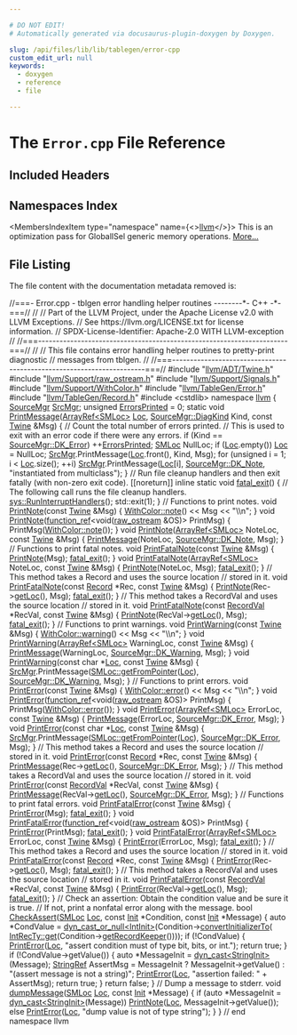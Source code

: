 ```yaml
---

# DO NOT EDIT!
# Automatically generated via docusaurus-plugin-doxygen by Doxygen.

slug: /api/files/lib/lib/tablegen/error-cpp
custom_edit_url: null
keywords:
  - doxygen
  - reference
  - file

---
```





# The `Error.cpp` File Reference

<DoxygenPage pluginConfig={pluginConfig}>



## Included Headers

<IncludesList>
<IncludesListItem
  filePath="llvm/ADT/Twine.h"
  permalink="/docs/api/files/include/include/llvm/include/llvm/adt/twine-h"
  isLocal="true" />
<IncludesListItem
  filePath="llvm/Support/raw_ostream.h"
  permalink="/docs/api/files/include/include/llvm/include/llvm/support/raw-ostream-h"
  isLocal="true" />
<IncludesListItem
  filePath="llvm/Support/Signals.h"
  permalink="/docs/api/files/include/include/llvm/include/llvm/support/signals-h"
  isLocal="true" />
<IncludesListItem
  filePath="llvm/Support/WithColor.h"
  permalink="/docs/api/files/include/include/llvm/include/llvm/support/withcolor-h"
  isLocal="true" />
<IncludesListItem
  filePath="llvm/TableGen/Error.h"
  permalink="/docs/api/files/include/include/llvm/include/llvm/tablegen/error-h"
  isLocal="true" />
<IncludesListItem
  filePath="llvm/TableGen/Record.h"
  permalink="/docs/api/files/include/include/llvm/include/llvm/tablegen/record-h"
  isLocal="true" />
<IncludesListItem
  filePath="cstdlib"
  permalink=""
  isLocal="false" />
</IncludesList>

## Namespaces Index

<MembersIndex>

<MembersIndexItem
  type="namespace"
  name={<><a href="/docs/api/namespaces/llvm">llvm</a></>}>
This is an optimization pass for GlobalISel generic memory operations. <a href="/docs/api/namespaces/llvm/#details">More...</a>
</MembersIndexItem>

</MembersIndex>


## File Listing

The file content with the documentation metadata removed is:

<ProgramListing>

<Link id="l00001" /><CodeLine lineNumber="1"><span class="doxyHighlightComment">//===- Error.cpp - tblgen error handling helper routines --------&#42;- C++ -&#42;-===//</span></CodeLine>
<Link id="l00002" /><CodeLine lineNumber="2"><span class="doxyHighlightComment">//</span></CodeLine>
<Link id="l00003" /><CodeLine lineNumber="3"><span class="doxyHighlightComment">// Part of the LLVM Project, under the Apache License v2.0 with LLVM Exceptions.</span></CodeLine>
<Link id="l00004" /><CodeLine lineNumber="4"><span class="doxyHighlightComment">// See https://llvm.org/LICENSE.txt for license information.</span></CodeLine>
<Link id="l00005" /><CodeLine lineNumber="5"><span class="doxyHighlightComment">// SPDX-License-Identifier: Apache-2.0 WITH LLVM-exception</span></CodeLine>
<Link id="l00006" /><CodeLine lineNumber="6"><span class="doxyHighlightComment">//</span></CodeLine>
<Link id="l00007" /><CodeLine lineNumber="7"><span class="doxyHighlightComment">//===----------------------------------------------------------------------===//</span></CodeLine>
<Link id="l00008" /><CodeLine lineNumber="8"><span class="doxyHighlightComment">//</span></CodeLine>
<Link id="l00009" /><CodeLine lineNumber="9"><span class="doxyHighlightComment">// This file contains error handling helper routines to pretty-print diagnostic</span></CodeLine>
<Link id="l00010" /><CodeLine lineNumber="10"><span class="doxyHighlightComment">// messages from tblgen.</span></CodeLine>
<Link id="l00011" /><CodeLine lineNumber="11"><span class="doxyHighlightComment">//</span></CodeLine>
<Link id="l00012" /><CodeLine lineNumber="12"><span class="doxyHighlightComment">//===----------------------------------------------------------------------===//</span></CodeLine>
<Link id="l00013" /><CodeLine lineNumber="13"></CodeLine>
<Link id="l00014" /><CodeLine lineNumber="14"><span class="doxyHighlightPreprocessor">#include &quot;<a href="/docs/api/files/include/include/llvm/include/llvm/adt/twine-h">llvm/ADT/Twine.h</a>&quot;</span></CodeLine>
<Link id="l00015" /><CodeLine lineNumber="15"><span class="doxyHighlightPreprocessor">#include &quot;<a href="/docs/api/files/include/include/llvm/include/llvm/support/raw-ostream-h">llvm/Support/raw&#95;ostream.h</a>&quot;</span></CodeLine>
<Link id="l00016" /><CodeLine lineNumber="16"><span class="doxyHighlightPreprocessor">#include &quot;<a href="/docs/api/files/include/include/llvm/include/llvm/support/signals-h">llvm/Support/Signals.h</a>&quot;</span></CodeLine>
<Link id="l00017" /><CodeLine lineNumber="17"><span class="doxyHighlightPreprocessor">#include &quot;<a href="/docs/api/files/include/include/llvm/include/llvm/support/withcolor-h">llvm/Support/WithColor.h</a>&quot;</span></CodeLine>
<Link id="l00018" /><CodeLine lineNumber="18"><span class="doxyHighlightPreprocessor">#include &quot;<a href="/docs/api/files/include/include/llvm/include/llvm/tablegen/error-h">llvm/TableGen/Error.h</a>&quot;</span></CodeLine>
<Link id="l00019" /><CodeLine lineNumber="19"><span class="doxyHighlightPreprocessor">#include &quot;<a href="/docs/api/files/include/include/llvm/include/llvm/tablegen/record-h">llvm/TableGen/Record.h</a>&quot;</span></CodeLine>
<Link id="l00020" /><CodeLine lineNumber="20"><span class="doxyHighlightPreprocessor">#include &lt;cstdlib&gt;</span></CodeLine>
<Link id="l00021" /><CodeLine lineNumber="21"></CodeLine>
<Link id="l00022" /><CodeLine lineNumber="22"><span class="doxyHighlightKeyword">namespace </span><span class="doxyHighlight"><a href="/docs/api/namespaces/llvm">llvm</a> &#123;</span></CodeLine>
<Link id="l00023" /><CodeLine lineNumber="23"></CodeLine>
<Link id="l00024" /><CodeLine lineNumber="24" lineLink="/docs/api/namespaces/llvm/#a5f3f23062c5d5636bee27c54f4a407f0"><span class="doxyHighlight"><a href="/docs/api/classes/llvm/sourcemgr">SourceMgr</a> <a href="/docs/api/namespaces/llvm/#a5f3f23062c5d5636bee27c54f4a407f0">SrcMgr</a>;</span></CodeLine>
<Link id="l00025" /><CodeLine lineNumber="25" lineLink="/docs/api/namespaces/llvm/#a0e5d0e3dd91cfca21762a24e128f184f"><span class="doxyHighlightKeywordType">unsigned</span><span class="doxyHighlight"> <a href="/docs/api/namespaces/llvm/#a0e5d0e3dd91cfca21762a24e128f184f">ErrorsPrinted</a> = 0;</span></CodeLine>
<Link id="l00026" /><CodeLine lineNumber="26"></CodeLine>
<Link id="l00027" /><CodeLine lineNumber="27" lineLink="/docs/api/namespaces/llvm/#a6fbb0f04208840cc02fdcfec56e338d9"><span class="doxyHighlightKeyword">static</span><span class="doxyHighlight"> </span><span class="doxyHighlightKeywordType">void</span><span class="doxyHighlight"> <a href="/docs/api/namespaces/llvm/#a6fbb0f04208840cc02fdcfec56e338d9">PrintMessage</a>(<a href="/docs/api/classes/llvm/arrayref">ArrayRef&lt;SMLoc&gt;</a> <a href="/docs/api/namespaces/llvm/loc">Loc</a>, <a href="/docs/api/classes/llvm/sourcemgr/#a346262ff27e71aff626fe6548ef8a777">SourceMgr::DiagKind</a> Kind,</span></CodeLine>
<Link id="l00028" /><CodeLine lineNumber="28"><span class="doxyHighlight">                         </span><span class="doxyHighlightKeyword">const</span><span class="doxyHighlight"> <a href="/docs/api/classes/llvm/twine">Twine</a> &amp;Msg) &#123;</span></CodeLine>
<Link id="l00029" /><CodeLine lineNumber="29"><span class="doxyHighlight">  </span><span class="doxyHighlightComment">// Count the total number of errors printed.</span></CodeLine>
<Link id="l00030" /><CodeLine lineNumber="30"><span class="doxyHighlight">  </span><span class="doxyHighlightComment">// This is used to exit with an error code if there were any errors.</span></CodeLine>
<Link id="l00031" /><CodeLine lineNumber="31"><span class="doxyHighlight">  </span><span class="doxyHighlightKeywordFlow">if</span><span class="doxyHighlight"> (Kind == <a href="/docs/api/classes/llvm/sourcemgr/#a346262ff27e71aff626fe6548ef8a777adaf658d40b0b4eb15c0350864c87c2b8">SourceMgr::DK&#95;Error</a>)</span></CodeLine>
<Link id="l00032" /><CodeLine lineNumber="32"><span class="doxyHighlight">    ++<a href="/docs/api/namespaces/llvm/#a0e5d0e3dd91cfca21762a24e128f184f">ErrorsPrinted</a>;</span></CodeLine>
<Link id="l00033" /><CodeLine lineNumber="33"></CodeLine>
<Link id="l00034" /><CodeLine lineNumber="34"><span class="doxyHighlight">  <a href="/docs/api/classes/llvm/smloc">SMLoc</a> NullLoc;</span></CodeLine>
<Link id="l00035" /><CodeLine lineNumber="35"><span class="doxyHighlight">  </span><span class="doxyHighlightKeywordFlow">if</span><span class="doxyHighlight"> (<a href="/docs/api/namespaces/llvm/loc">Loc</a>.empty())</span></CodeLine>
<Link id="l00036" /><CodeLine lineNumber="36"><span class="doxyHighlight">    <a href="/docs/api/namespaces/llvm/loc">Loc</a> = NullLoc;</span></CodeLine>
<Link id="l00037" /><CodeLine lineNumber="37"><span class="doxyHighlight">  <a href="/docs/api/namespaces/llvm/#a5f3f23062c5d5636bee27c54f4a407f0">SrcMgr</a>.PrintMessage(<a href="/docs/api/namespaces/llvm/loc">Loc</a>.front(), Kind, Msg);</span></CodeLine>
<Link id="l00038" /><CodeLine lineNumber="38"><span class="doxyHighlight">  </span><span class="doxyHighlightKeywordFlow">for</span><span class="doxyHighlight"> (</span><span class="doxyHighlightKeywordType">unsigned</span><span class="doxyHighlight"> i = 1; i &lt; <a href="/docs/api/namespaces/llvm/loc">Loc</a>.size(); ++i)</span></CodeLine>
<Link id="l00039" /><CodeLine lineNumber="39"><span class="doxyHighlight">    <a href="/docs/api/namespaces/llvm/#a5f3f23062c5d5636bee27c54f4a407f0">SrcMgr</a>.PrintMessage(<a href="/docs/api/namespaces/llvm/loc">Loc</a>&#91;i&#93;, <a href="/docs/api/classes/llvm/sourcemgr/#a346262ff27e71aff626fe6548ef8a777ad5935d1ea3df60ee7ba90b8e23fa6b42">SourceMgr::DK&#95;Note</a>,</span></CodeLine>
<Link id="l00040" /><CodeLine lineNumber="40"><span class="doxyHighlight">                        </span><span class="doxyHighlightStringLiteral">&quot;instantiated from multiclass&quot;</span><span class="doxyHighlight">);</span></CodeLine>
<Link id="l00041" /><CodeLine lineNumber="41"><span class="doxyHighlight">&#125;</span></CodeLine>
<Link id="l00042" /><CodeLine lineNumber="42"></CodeLine>
<Link id="l00043" /><CodeLine lineNumber="43"><span class="doxyHighlightComment">// Run file cleanup handlers and then exit fatally (with non-zero exit code).</span></CodeLine>
<Link id="l00044" /><CodeLine lineNumber="44" lineLink="/docs/api/namespaces/llvm/#af17ded460e39f2bd20177d57b3b5e87d"><span class="doxyHighlight">&#91;&#91;noreturn&#93;&#93; </span><span class="doxyHighlightKeyword">inline</span><span class="doxyHighlight"> </span><span class="doxyHighlightKeyword">static</span><span class="doxyHighlight"> </span><span class="doxyHighlightKeywordType">void</span><span class="doxyHighlight"> <a href="/docs/api/namespaces/llvm/#af17ded460e39f2bd20177d57b3b5e87d">fatal&#95;exit</a>() &#123;</span></CodeLine>
<Link id="l00045" /><CodeLine lineNumber="45"><span class="doxyHighlight">  </span><span class="doxyHighlightComment">// The following call runs the file cleanup handlers.</span></CodeLine>
<Link id="l00046" /><CodeLine lineNumber="46"><span class="doxyHighlight">  <a href="/docs/api/namespaces/llvm/sys/#ab0938d8ccb6550ddc3865f45b48acb6e">sys::RunInterruptHandlers</a>();</span></CodeLine>
<Link id="l00047" /><CodeLine lineNumber="47"><span class="doxyHighlight">  std::exit(1);</span></CodeLine>
<Link id="l00048" /><CodeLine lineNumber="48"><span class="doxyHighlight">&#125;</span></CodeLine>
<Link id="l00049" /><CodeLine lineNumber="49"></CodeLine>
<Link id="l00050" /><CodeLine lineNumber="50"><span class="doxyHighlightComment">// Functions to print notes.</span></CodeLine>
<Link id="l00051" /><CodeLine lineNumber="51"></CodeLine>
<Link id="l00052" /><CodeLine lineNumber="52" lineLink="/docs/api/namespaces/llvm/#a8a905581e928850b24011d053170d423"><span class="doxyHighlightKeywordType">void</span><span class="doxyHighlight"> <a href="/docs/api/namespaces/llvm/#a8a905581e928850b24011d053170d423">PrintNote</a>(</span><span class="doxyHighlightKeyword">const</span><span class="doxyHighlight"> <a href="/docs/api/classes/llvm/twine">Twine</a> &amp;Msg) &#123;</span></CodeLine>
<Link id="l00053" /><CodeLine lineNumber="53"><span class="doxyHighlight">  <a href="/docs/api/classes/llvm/withcolor/#ab5313a760f20fc53b44cc8dbabfd1ae1">WithColor::note</a>() &lt;&lt; Msg &lt;&lt; </span><span class="doxyHighlightStringLiteral">&quot;\\n&quot;</span><span class="doxyHighlight">;</span></CodeLine>
<Link id="l00054" /><CodeLine lineNumber="54"><span class="doxyHighlight">&#125;</span></CodeLine>
<Link id="l00055" /><CodeLine lineNumber="55"></CodeLine>
<Link id="l00056" /><CodeLine lineNumber="56" lineLink="/docs/api/namespaces/llvm/#aab10f4d4b95e7f071fe9eb2875559234"><span class="doxyHighlightKeywordType">void</span><span class="doxyHighlight"> <a href="/docs/api/namespaces/llvm/#a8a905581e928850b24011d053170d423">PrintNote</a>(<a href="/docs/api/classes/llvm/function-ref">function&#95;ref</a>&lt;</span><span class="doxyHighlightKeywordType">void</span><span class="doxyHighlight">(<a href="/docs/api/classes/llvm/raw-ostream">raw&#95;ostream</a> &amp;OS)&gt; PrintMsg) &#123;</span></CodeLine>
<Link id="l00057" /><CodeLine lineNumber="57"><span class="doxyHighlight">  PrintMsg(<a href="/docs/api/classes/llvm/withcolor/#ab5313a760f20fc53b44cc8dbabfd1ae1">WithColor::note</a>());</span></CodeLine>
<Link id="l00058" /><CodeLine lineNumber="58"><span class="doxyHighlight">&#125;</span></CodeLine>
<Link id="l00059" /><CodeLine lineNumber="59"></CodeLine>
<Link id="l00060" /><CodeLine lineNumber="60" lineLink="/docs/api/namespaces/llvm/#a97f93cc3274d5ef530f32a8a9e03a2ca"><span class="doxyHighlightKeywordType">void</span><span class="doxyHighlight"> <a href="/docs/api/namespaces/llvm/#a8a905581e928850b24011d053170d423">PrintNote</a>(<a href="/docs/api/classes/llvm/arrayref">ArrayRef&lt;SMLoc&gt;</a> NoteLoc, </span><span class="doxyHighlightKeyword">const</span><span class="doxyHighlight"> <a href="/docs/api/classes/llvm/twine">Twine</a> &amp;Msg) &#123;</span></CodeLine>
<Link id="l00061" /><CodeLine lineNumber="61"><span class="doxyHighlight">  <a href="/docs/api/namespaces/llvm/#a6fbb0f04208840cc02fdcfec56e338d9">PrintMessage</a>(NoteLoc, <a href="/docs/api/classes/llvm/sourcemgr/#a346262ff27e71aff626fe6548ef8a777ad5935d1ea3df60ee7ba90b8e23fa6b42">SourceMgr::DK&#95;Note</a>, Msg);</span></CodeLine>
<Link id="l00062" /><CodeLine lineNumber="62"><span class="doxyHighlight">&#125;</span></CodeLine>
<Link id="l00063" /><CodeLine lineNumber="63"></CodeLine>
<Link id="l00064" /><CodeLine lineNumber="64"><span class="doxyHighlightComment">// Functions to print fatal notes.</span></CodeLine>
<Link id="l00065" /><CodeLine lineNumber="65"></CodeLine>
<Link id="l00066" /><CodeLine lineNumber="66" lineLink="/docs/api/namespaces/llvm/#a8d8632a69d42117c5e80b2fcbcc3e225"><span class="doxyHighlightKeywordType">void</span><span class="doxyHighlight"> <a href="/docs/api/namespaces/llvm/#a8d8632a69d42117c5e80b2fcbcc3e225">PrintFatalNote</a>(</span><span class="doxyHighlightKeyword">const</span><span class="doxyHighlight"> <a href="/docs/api/classes/llvm/twine">Twine</a> &amp;Msg) &#123;</span></CodeLine>
<Link id="l00067" /><CodeLine lineNumber="67"><span class="doxyHighlight">  <a href="/docs/api/namespaces/llvm/#a8a905581e928850b24011d053170d423">PrintNote</a>(Msg);</span></CodeLine>
<Link id="l00068" /><CodeLine lineNumber="68"><span class="doxyHighlight">  <a href="/docs/api/namespaces/llvm/#af17ded460e39f2bd20177d57b3b5e87d">fatal&#95;exit</a>();</span></CodeLine>
<Link id="l00069" /><CodeLine lineNumber="69"><span class="doxyHighlight">&#125;</span></CodeLine>
<Link id="l00070" /><CodeLine lineNumber="70"></CodeLine>
<Link id="l00071" /><CodeLine lineNumber="71" lineLink="/docs/api/namespaces/llvm/#aa42e16e9da5fd065ed27d62840e3678d"><span class="doxyHighlightKeywordType">void</span><span class="doxyHighlight"> <a href="/docs/api/namespaces/llvm/#a8d8632a69d42117c5e80b2fcbcc3e225">PrintFatalNote</a>(<a href="/docs/api/classes/llvm/arrayref">ArrayRef&lt;SMLoc&gt;</a> NoteLoc, </span><span class="doxyHighlightKeyword">const</span><span class="doxyHighlight"> <a href="/docs/api/classes/llvm/twine">Twine</a> &amp;Msg) &#123;</span></CodeLine>
<Link id="l00072" /><CodeLine lineNumber="72"><span class="doxyHighlight">  <a href="/docs/api/namespaces/llvm/#a8a905581e928850b24011d053170d423">PrintNote</a>(NoteLoc, Msg);</span></CodeLine>
<Link id="l00073" /><CodeLine lineNumber="73"><span class="doxyHighlight">  <a href="/docs/api/namespaces/llvm/#af17ded460e39f2bd20177d57b3b5e87d">fatal&#95;exit</a>();</span></CodeLine>
<Link id="l00074" /><CodeLine lineNumber="74"><span class="doxyHighlight">&#125;</span></CodeLine>
<Link id="l00075" /><CodeLine lineNumber="75"></CodeLine>
<Link id="l00076" /><CodeLine lineNumber="76"><span class="doxyHighlightComment">// This method takes a Record and uses the source location</span></CodeLine>
<Link id="l00077" /><CodeLine lineNumber="77"><span class="doxyHighlightComment">// stored in it.</span></CodeLine>
<Link id="l00078" /><CodeLine lineNumber="78" lineLink="/docs/api/namespaces/llvm/#a064bbf987337a18c4de98fc302a245cd"><span class="doxyHighlightKeywordType">void</span><span class="doxyHighlight"> <a href="/docs/api/namespaces/llvm/#a8d8632a69d42117c5e80b2fcbcc3e225">PrintFatalNote</a>(</span><span class="doxyHighlightKeyword">const</span><span class="doxyHighlight"> <a href="/docs/api/classes/llvm/record">Record</a> &#42;Rec, </span><span class="doxyHighlightKeyword">const</span><span class="doxyHighlight"> <a href="/docs/api/classes/llvm/twine">Twine</a> &amp;Msg) &#123;</span></CodeLine>
<Link id="l00079" /><CodeLine lineNumber="79"><span class="doxyHighlight">  <a href="/docs/api/namespaces/llvm/#a8a905581e928850b24011d053170d423">PrintNote</a>(Rec-&gt;<a href="/docs/api/classes/llvm/record/#a1440b4c6fda0655f260750f386c9d92a">getLoc</a>(), Msg);</span></CodeLine>
<Link id="l00080" /><CodeLine lineNumber="80"><span class="doxyHighlight">  <a href="/docs/api/namespaces/llvm/#af17ded460e39f2bd20177d57b3b5e87d">fatal&#95;exit</a>();</span></CodeLine>
<Link id="l00081" /><CodeLine lineNumber="81"><span class="doxyHighlight">&#125;</span></CodeLine>
<Link id="l00082" /><CodeLine lineNumber="82"></CodeLine>
<Link id="l00083" /><CodeLine lineNumber="83"><span class="doxyHighlightComment">// This method takes a RecordVal and uses the source location</span></CodeLine>
<Link id="l00084" /><CodeLine lineNumber="84"><span class="doxyHighlightComment">// stored in it.</span></CodeLine>
<Link id="l00085" /><CodeLine lineNumber="85" lineLink="/docs/api/namespaces/llvm/#a28871f7cd48f7c67397c29c98cac1306"><span class="doxyHighlightKeywordType">void</span><span class="doxyHighlight"> <a href="/docs/api/namespaces/llvm/#a8d8632a69d42117c5e80b2fcbcc3e225">PrintFatalNote</a>(</span><span class="doxyHighlightKeyword">const</span><span class="doxyHighlight"> <a href="/docs/api/classes/llvm/recordval">RecordVal</a> &#42;RecVal, </span><span class="doxyHighlightKeyword">const</span><span class="doxyHighlight"> <a href="/docs/api/classes/llvm/twine">Twine</a> &amp;Msg) &#123;</span></CodeLine>
<Link id="l00086" /><CodeLine lineNumber="86"><span class="doxyHighlight">  <a href="/docs/api/namespaces/llvm/#a8a905581e928850b24011d053170d423">PrintNote</a>(RecVal-&gt;<a href="/docs/api/classes/llvm/recordval/#a4053da8fe9acab2df4931625674a39a5">getLoc</a>(), Msg);</span></CodeLine>
<Link id="l00087" /><CodeLine lineNumber="87"><span class="doxyHighlight">  <a href="/docs/api/namespaces/llvm/#af17ded460e39f2bd20177d57b3b5e87d">fatal&#95;exit</a>();</span></CodeLine>
<Link id="l00088" /><CodeLine lineNumber="88"><span class="doxyHighlight">&#125;</span></CodeLine>
<Link id="l00089" /><CodeLine lineNumber="89"></CodeLine>
<Link id="l00090" /><CodeLine lineNumber="90"><span class="doxyHighlightComment">// Functions to print warnings.</span></CodeLine>
<Link id="l00091" /><CodeLine lineNumber="91"></CodeLine>
<Link id="l00092" /><CodeLine lineNumber="92" lineLink="/docs/api/namespaces/llvm/#a642c8e7f7e73fb7e5ab61bff641886f4"><span class="doxyHighlightKeywordType">void</span><span class="doxyHighlight"> <a href="/docs/api/namespaces/llvm/#a642c8e7f7e73fb7e5ab61bff641886f4">PrintWarning</a>(</span><span class="doxyHighlightKeyword">const</span><span class="doxyHighlight"> <a href="/docs/api/classes/llvm/twine">Twine</a> &amp;Msg) &#123; <a href="/docs/api/classes/llvm/withcolor/#a237ad6eae22f6b2746a542c02d309a5b">WithColor::warning</a>() &lt;&lt; Msg &lt;&lt; </span><span class="doxyHighlightStringLiteral">&quot;\\n&quot;</span><span class="doxyHighlight">; &#125;</span></CodeLine>
<Link id="l00093" /><CodeLine lineNumber="93"></CodeLine>
<Link id="l00094" /><CodeLine lineNumber="94" lineLink="/docs/api/namespaces/llvm/#a06f26014227933246473707537464978"><span class="doxyHighlightKeywordType">void</span><span class="doxyHighlight"> <a href="/docs/api/namespaces/llvm/#a642c8e7f7e73fb7e5ab61bff641886f4">PrintWarning</a>(<a href="/docs/api/classes/llvm/arrayref">ArrayRef&lt;SMLoc&gt;</a> WarningLoc, </span><span class="doxyHighlightKeyword">const</span><span class="doxyHighlight"> <a href="/docs/api/classes/llvm/twine">Twine</a> &amp;Msg) &#123;</span></CodeLine>
<Link id="l00095" /><CodeLine lineNumber="95"><span class="doxyHighlight">  <a href="/docs/api/namespaces/llvm/#a6fbb0f04208840cc02fdcfec56e338d9">PrintMessage</a>(WarningLoc, <a href="/docs/api/classes/llvm/sourcemgr/#a346262ff27e71aff626fe6548ef8a777a6bcc8ac9374461ed0599334db63365d0">SourceMgr::DK&#95;Warning</a>, Msg);</span></CodeLine>
<Link id="l00096" /><CodeLine lineNumber="96"><span class="doxyHighlight">&#125;</span></CodeLine>
<Link id="l00097" /><CodeLine lineNumber="97"></CodeLine>
<Link id="l00098" /><CodeLine lineNumber="98" lineLink="/docs/api/namespaces/llvm/#a1f879158cac2db013d4df1c1016930fc"><span class="doxyHighlightKeywordType">void</span><span class="doxyHighlight"> <a href="/docs/api/namespaces/llvm/#a642c8e7f7e73fb7e5ab61bff641886f4">PrintWarning</a>(</span><span class="doxyHighlightKeyword">const</span><span class="doxyHighlight"> </span><span class="doxyHighlightKeywordType">char</span><span class="doxyHighlight"> &#42;<a href="/docs/api/namespaces/llvm/loc">Loc</a>, </span><span class="doxyHighlightKeyword">const</span><span class="doxyHighlight"> <a href="/docs/api/classes/llvm/twine">Twine</a> &amp;Msg) &#123;</span></CodeLine>
<Link id="l00099" /><CodeLine lineNumber="99"><span class="doxyHighlight">  <a href="/docs/api/namespaces/llvm/#a5f3f23062c5d5636bee27c54f4a407f0">SrcMgr</a>.PrintMessage(<a href="/docs/api/classes/llvm/smloc/#a16ebb09610e55f63cfc55f28e3a56ad5">SMLoc::getFromPointer</a>(<a href="/docs/api/namespaces/llvm/loc">Loc</a>), <a href="/docs/api/classes/llvm/sourcemgr/#a346262ff27e71aff626fe6548ef8a777a6bcc8ac9374461ed0599334db63365d0">SourceMgr::DK&#95;Warning</a>, Msg);</span></CodeLine>
<Link id="l00100" /><CodeLine lineNumber="100"><span class="doxyHighlight">&#125;</span></CodeLine>
<Link id="l00101" /><CodeLine lineNumber="101"></CodeLine>
<Link id="l00102" /><CodeLine lineNumber="102"><span class="doxyHighlightComment">// Functions to print errors.</span></CodeLine>
<Link id="l00103" /><CodeLine lineNumber="103"></CodeLine>
<Link id="l00104" /><CodeLine lineNumber="104" lineLink="/docs/api/namespaces/llvm/#a37310d4cb640733ed81281942c314d05"><span class="doxyHighlightKeywordType">void</span><span class="doxyHighlight"> <a href="/docs/api/namespaces/llvm/#a37310d4cb640733ed81281942c314d05">PrintError</a>(</span><span class="doxyHighlightKeyword">const</span><span class="doxyHighlight"> <a href="/docs/api/classes/llvm/twine">Twine</a> &amp;Msg) &#123; <a href="/docs/api/classes/llvm/withcolor/#a59d59f7f8aa89b08f44ad6a87e8ebb1a">WithColor::error</a>() &lt;&lt; Msg &lt;&lt; </span><span class="doxyHighlightStringLiteral">&quot;\\n&quot;</span><span class="doxyHighlight">; &#125;</span></CodeLine>
<Link id="l00105" /><CodeLine lineNumber="105"></CodeLine>
<Link id="l00106" /><CodeLine lineNumber="106" lineLink="/docs/api/namespaces/llvm/#a98e0a088275cce1befcf07fb2f9debff"><span class="doxyHighlightKeywordType">void</span><span class="doxyHighlight"> <a href="/docs/api/namespaces/llvm/#a37310d4cb640733ed81281942c314d05">PrintError</a>(<a href="/docs/api/classes/llvm/function-ref">function&#95;ref</a>&lt;</span><span class="doxyHighlightKeywordType">void</span><span class="doxyHighlight">(<a href="/docs/api/classes/llvm/raw-ostream">raw&#95;ostream</a> &amp;OS)&gt; PrintMsg) &#123;</span></CodeLine>
<Link id="l00107" /><CodeLine lineNumber="107"><span class="doxyHighlight">  PrintMsg(<a href="/docs/api/classes/llvm/withcolor/#a59d59f7f8aa89b08f44ad6a87e8ebb1a">WithColor::error</a>());</span></CodeLine>
<Link id="l00108" /><CodeLine lineNumber="108"><span class="doxyHighlight">&#125;</span></CodeLine>
<Link id="l00109" /><CodeLine lineNumber="109"></CodeLine>
<Link id="l00110" /><CodeLine lineNumber="110" lineLink="/docs/api/namespaces/llvm/#ad2847a8c6c388ada2fe4ef8c96b5c975"><span class="doxyHighlightKeywordType">void</span><span class="doxyHighlight"> <a href="/docs/api/namespaces/llvm/#a37310d4cb640733ed81281942c314d05">PrintError</a>(<a href="/docs/api/classes/llvm/arrayref">ArrayRef&lt;SMLoc&gt;</a> ErrorLoc, </span><span class="doxyHighlightKeyword">const</span><span class="doxyHighlight"> <a href="/docs/api/classes/llvm/twine">Twine</a> &amp;Msg) &#123;</span></CodeLine>
<Link id="l00111" /><CodeLine lineNumber="111"><span class="doxyHighlight">  <a href="/docs/api/namespaces/llvm/#a6fbb0f04208840cc02fdcfec56e338d9">PrintMessage</a>(ErrorLoc, <a href="/docs/api/classes/llvm/sourcemgr/#a346262ff27e71aff626fe6548ef8a777adaf658d40b0b4eb15c0350864c87c2b8">SourceMgr::DK&#95;Error</a>, Msg);</span></CodeLine>
<Link id="l00112" /><CodeLine lineNumber="112"><span class="doxyHighlight">&#125;</span></CodeLine>
<Link id="l00113" /><CodeLine lineNumber="113"></CodeLine>
<Link id="l00114" /><CodeLine lineNumber="114" lineLink="/docs/api/namespaces/llvm/#a36921ed4710269eb17cd26f11e51a97f"><span class="doxyHighlightKeywordType">void</span><span class="doxyHighlight"> <a href="/docs/api/namespaces/llvm/#a37310d4cb640733ed81281942c314d05">PrintError</a>(</span><span class="doxyHighlightKeyword">const</span><span class="doxyHighlight"> </span><span class="doxyHighlightKeywordType">char</span><span class="doxyHighlight"> &#42;<a href="/docs/api/namespaces/llvm/loc">Loc</a>, </span><span class="doxyHighlightKeyword">const</span><span class="doxyHighlight"> <a href="/docs/api/classes/llvm/twine">Twine</a> &amp;Msg) &#123;</span></CodeLine>
<Link id="l00115" /><CodeLine lineNumber="115"><span class="doxyHighlight">  <a href="/docs/api/namespaces/llvm/#a5f3f23062c5d5636bee27c54f4a407f0">SrcMgr</a>.PrintMessage(<a href="/docs/api/classes/llvm/smloc/#a16ebb09610e55f63cfc55f28e3a56ad5">SMLoc::getFromPointer</a>(<a href="/docs/api/namespaces/llvm/loc">Loc</a>), <a href="/docs/api/classes/llvm/sourcemgr/#a346262ff27e71aff626fe6548ef8a777adaf658d40b0b4eb15c0350864c87c2b8">SourceMgr::DK&#95;Error</a>, Msg);</span></CodeLine>
<Link id="l00116" /><CodeLine lineNumber="116"><span class="doxyHighlight">&#125;</span></CodeLine>
<Link id="l00117" /><CodeLine lineNumber="117"></CodeLine>
<Link id="l00118" /><CodeLine lineNumber="118"><span class="doxyHighlightComment">// This method takes a Record and uses the source location</span></CodeLine>
<Link id="l00119" /><CodeLine lineNumber="119"><span class="doxyHighlightComment">// stored in it.</span></CodeLine>
<Link id="l00120" /><CodeLine lineNumber="120" lineLink="/docs/api/namespaces/llvm/#ace933d6d43b3e9495210b3ea497b2bd0"><span class="doxyHighlightKeywordType">void</span><span class="doxyHighlight"> <a href="/docs/api/namespaces/llvm/#a37310d4cb640733ed81281942c314d05">PrintError</a>(</span><span class="doxyHighlightKeyword">const</span><span class="doxyHighlight"> <a href="/docs/api/classes/llvm/record">Record</a> &#42;Rec, </span><span class="doxyHighlightKeyword">const</span><span class="doxyHighlight"> <a href="/docs/api/classes/llvm/twine">Twine</a> &amp;Msg) &#123;</span></CodeLine>
<Link id="l00121" /><CodeLine lineNumber="121"><span class="doxyHighlight">  <a href="/docs/api/namespaces/llvm/#a6fbb0f04208840cc02fdcfec56e338d9">PrintMessage</a>(Rec-&gt;<a href="/docs/api/classes/llvm/record/#a1440b4c6fda0655f260750f386c9d92a">getLoc</a>(), <a href="/docs/api/classes/llvm/sourcemgr/#a346262ff27e71aff626fe6548ef8a777adaf658d40b0b4eb15c0350864c87c2b8">SourceMgr::DK&#95;Error</a>, Msg);</span></CodeLine>
<Link id="l00122" /><CodeLine lineNumber="122"><span class="doxyHighlight">&#125;</span></CodeLine>
<Link id="l00123" /><CodeLine lineNumber="123"></CodeLine>
<Link id="l00124" /><CodeLine lineNumber="124"><span class="doxyHighlightComment">// This method takes a RecordVal and uses the source location</span></CodeLine>
<Link id="l00125" /><CodeLine lineNumber="125"><span class="doxyHighlightComment">// stored in it.</span></CodeLine>
<Link id="l00126" /><CodeLine lineNumber="126" lineLink="/docs/api/namespaces/llvm/#af3fe7e3ecc8f1076f8ae5efbc56edeb9"><span class="doxyHighlightKeywordType">void</span><span class="doxyHighlight"> <a href="/docs/api/namespaces/llvm/#a37310d4cb640733ed81281942c314d05">PrintError</a>(</span><span class="doxyHighlightKeyword">const</span><span class="doxyHighlight"> <a href="/docs/api/classes/llvm/recordval">RecordVal</a> &#42;RecVal, </span><span class="doxyHighlightKeyword">const</span><span class="doxyHighlight"> <a href="/docs/api/classes/llvm/twine">Twine</a> &amp;Msg) &#123;</span></CodeLine>
<Link id="l00127" /><CodeLine lineNumber="127"><span class="doxyHighlight">  <a href="/docs/api/namespaces/llvm/#a6fbb0f04208840cc02fdcfec56e338d9">PrintMessage</a>(RecVal-&gt;<a href="/docs/api/classes/llvm/recordval/#a4053da8fe9acab2df4931625674a39a5">getLoc</a>(), <a href="/docs/api/classes/llvm/sourcemgr/#a346262ff27e71aff626fe6548ef8a777adaf658d40b0b4eb15c0350864c87c2b8">SourceMgr::DK&#95;Error</a>, Msg);</span></CodeLine>
<Link id="l00128" /><CodeLine lineNumber="128"><span class="doxyHighlight">&#125;</span></CodeLine>
<Link id="l00129" /><CodeLine lineNumber="129"></CodeLine>
<Link id="l00130" /><CodeLine lineNumber="130"><span class="doxyHighlightComment">// Functions to print fatal errors.</span></CodeLine>
<Link id="l00131" /><CodeLine lineNumber="131"></CodeLine>
<Link id="l00132" /><CodeLine lineNumber="132" lineLink="/docs/api/namespaces/llvm/#a2d33cbf73d16f36bdf9d289cf01d0006"><span class="doxyHighlightKeywordType">void</span><span class="doxyHighlight"> <a href="/docs/api/namespaces/llvm/#a2d33cbf73d16f36bdf9d289cf01d0006">PrintFatalError</a>(</span><span class="doxyHighlightKeyword">const</span><span class="doxyHighlight"> <a href="/docs/api/classes/llvm/twine">Twine</a> &amp;Msg) &#123;</span></CodeLine>
<Link id="l00133" /><CodeLine lineNumber="133"><span class="doxyHighlight">  <a href="/docs/api/namespaces/llvm/#a37310d4cb640733ed81281942c314d05">PrintError</a>(Msg);</span></CodeLine>
<Link id="l00134" /><CodeLine lineNumber="134"><span class="doxyHighlight">  <a href="/docs/api/namespaces/llvm/#af17ded460e39f2bd20177d57b3b5e87d">fatal&#95;exit</a>();</span></CodeLine>
<Link id="l00135" /><CodeLine lineNumber="135"><span class="doxyHighlight">&#125;</span></CodeLine>
<Link id="l00136" /><CodeLine lineNumber="136"></CodeLine>
<Link id="l00137" /><CodeLine lineNumber="137" lineLink="/docs/api/namespaces/llvm/#a0c9f5683cdc464e55ed201ebcf16344c"><span class="doxyHighlightKeywordType">void</span><span class="doxyHighlight"> <a href="/docs/api/namespaces/llvm/#a2d33cbf73d16f36bdf9d289cf01d0006">PrintFatalError</a>(<a href="/docs/api/classes/llvm/function-ref">function&#95;ref</a>&lt;</span><span class="doxyHighlightKeywordType">void</span><span class="doxyHighlight">(<a href="/docs/api/classes/llvm/raw-ostream">raw&#95;ostream</a> &amp;OS)&gt; PrintMsg) &#123;</span></CodeLine>
<Link id="l00138" /><CodeLine lineNumber="138"><span class="doxyHighlight">  <a href="/docs/api/namespaces/llvm/#a37310d4cb640733ed81281942c314d05">PrintError</a>(PrintMsg);</span></CodeLine>
<Link id="l00139" /><CodeLine lineNumber="139"><span class="doxyHighlight">  <a href="/docs/api/namespaces/llvm/#af17ded460e39f2bd20177d57b3b5e87d">fatal&#95;exit</a>();</span></CodeLine>
<Link id="l00140" /><CodeLine lineNumber="140"><span class="doxyHighlight">&#125;</span></CodeLine>
<Link id="l00141" /><CodeLine lineNumber="141"></CodeLine>
<Link id="l00142" /><CodeLine lineNumber="142" lineLink="/docs/api/namespaces/llvm/#a5d5f0b374342da5b055ef7cb931c51c8"><span class="doxyHighlightKeywordType">void</span><span class="doxyHighlight"> <a href="/docs/api/namespaces/llvm/#a2d33cbf73d16f36bdf9d289cf01d0006">PrintFatalError</a>(<a href="/docs/api/classes/llvm/arrayref">ArrayRef&lt;SMLoc&gt;</a> ErrorLoc, </span><span class="doxyHighlightKeyword">const</span><span class="doxyHighlight"> <a href="/docs/api/classes/llvm/twine">Twine</a> &amp;Msg) &#123;</span></CodeLine>
<Link id="l00143" /><CodeLine lineNumber="143"><span class="doxyHighlight">  <a href="/docs/api/namespaces/llvm/#a37310d4cb640733ed81281942c314d05">PrintError</a>(ErrorLoc, Msg);</span></CodeLine>
<Link id="l00144" /><CodeLine lineNumber="144"><span class="doxyHighlight">  <a href="/docs/api/namespaces/llvm/#af17ded460e39f2bd20177d57b3b5e87d">fatal&#95;exit</a>();</span></CodeLine>
<Link id="l00145" /><CodeLine lineNumber="145"><span class="doxyHighlight">&#125;</span></CodeLine>
<Link id="l00146" /><CodeLine lineNumber="146"></CodeLine>
<Link id="l00147" /><CodeLine lineNumber="147"><span class="doxyHighlightComment">// This method takes a Record and uses the source location</span></CodeLine>
<Link id="l00148" /><CodeLine lineNumber="148"><span class="doxyHighlightComment">// stored in it.</span></CodeLine>
<Link id="l00149" /><CodeLine lineNumber="149" lineLink="/docs/api/namespaces/llvm/#a49dd57beeae60b394dc3c257fc49a8bd"><span class="doxyHighlightKeywordType">void</span><span class="doxyHighlight"> <a href="/docs/api/namespaces/llvm/#a2d33cbf73d16f36bdf9d289cf01d0006">PrintFatalError</a>(</span><span class="doxyHighlightKeyword">const</span><span class="doxyHighlight"> <a href="/docs/api/classes/llvm/record">Record</a> &#42;Rec, </span><span class="doxyHighlightKeyword">const</span><span class="doxyHighlight"> <a href="/docs/api/classes/llvm/twine">Twine</a> &amp;Msg) &#123;</span></CodeLine>
<Link id="l00150" /><CodeLine lineNumber="150"><span class="doxyHighlight">  <a href="/docs/api/namespaces/llvm/#a37310d4cb640733ed81281942c314d05">PrintError</a>(Rec-&gt;<a href="/docs/api/classes/llvm/record/#a1440b4c6fda0655f260750f386c9d92a">getLoc</a>(), Msg);</span></CodeLine>
<Link id="l00151" /><CodeLine lineNumber="151"><span class="doxyHighlight">  <a href="/docs/api/namespaces/llvm/#af17ded460e39f2bd20177d57b3b5e87d">fatal&#95;exit</a>();</span></CodeLine>
<Link id="l00152" /><CodeLine lineNumber="152"><span class="doxyHighlight">&#125;</span></CodeLine>
<Link id="l00153" /><CodeLine lineNumber="153"></CodeLine>
<Link id="l00154" /><CodeLine lineNumber="154"><span class="doxyHighlightComment">// This method takes a RecordVal and uses the source location</span></CodeLine>
<Link id="l00155" /><CodeLine lineNumber="155"><span class="doxyHighlightComment">// stored in it.</span></CodeLine>
<Link id="l00156" /><CodeLine lineNumber="156" lineLink="/docs/api/namespaces/llvm/#a2465b1582fe7b2b3572f7e67af37e13e"><span class="doxyHighlightKeywordType">void</span><span class="doxyHighlight"> <a href="/docs/api/namespaces/llvm/#a2d33cbf73d16f36bdf9d289cf01d0006">PrintFatalError</a>(</span><span class="doxyHighlightKeyword">const</span><span class="doxyHighlight"> <a href="/docs/api/classes/llvm/recordval">RecordVal</a> &#42;RecVal, </span><span class="doxyHighlightKeyword">const</span><span class="doxyHighlight"> <a href="/docs/api/classes/llvm/twine">Twine</a> &amp;Msg) &#123;</span></CodeLine>
<Link id="l00157" /><CodeLine lineNumber="157"><span class="doxyHighlight">  <a href="/docs/api/namespaces/llvm/#a37310d4cb640733ed81281942c314d05">PrintError</a>(RecVal-&gt;<a href="/docs/api/classes/llvm/recordval/#a4053da8fe9acab2df4931625674a39a5">getLoc</a>(), Msg);</span></CodeLine>
<Link id="l00158" /><CodeLine lineNumber="158"><span class="doxyHighlight">  <a href="/docs/api/namespaces/llvm/#af17ded460e39f2bd20177d57b3b5e87d">fatal&#95;exit</a>();</span></CodeLine>
<Link id="l00159" /><CodeLine lineNumber="159"><span class="doxyHighlight">&#125;</span></CodeLine>
<Link id="l00160" /><CodeLine lineNumber="160"></CodeLine>
<Link id="l00161" /><CodeLine lineNumber="161"><span class="doxyHighlightComment">// Check an assertion: Obtain the condition value and be sure it is true.</span></CodeLine>
<Link id="l00162" /><CodeLine lineNumber="162"><span class="doxyHighlightComment">// If not, print a nonfatal error along with the message.</span></CodeLine>
<Link id="l00163" /><CodeLine lineNumber="163" lineLink="/docs/api/namespaces/llvm/#a5990eefbfd827c2954f6c7be3fe5a2d1"><span class="doxyHighlightKeywordType">bool</span><span class="doxyHighlight"> <a href="/docs/api/namespaces/llvm/#a5990eefbfd827c2954f6c7be3fe5a2d1">CheckAssert</a>(<a href="/docs/api/classes/llvm/smloc">SMLoc</a> <a href="/docs/api/namespaces/llvm/loc">Loc</a>, </span><span class="doxyHighlightKeyword">const</span><span class="doxyHighlight"> <a href="/docs/api/classes/llvm/init">Init</a> &#42;Condition, </span><span class="doxyHighlightKeyword">const</span><span class="doxyHighlight"> <a href="/docs/api/classes/llvm/init">Init</a> &#42;Message) &#123;</span></CodeLine>
<Link id="l00164" /><CodeLine lineNumber="164"><span class="doxyHighlight">  </span><span class="doxyHighlightKeyword">auto</span><span class="doxyHighlight"> &#42;CondValue = <a href="/docs/api/namespaces/llvm/#a5f6182886dc2f96c204299e92c1565d5">dyn&#95;cast&#95;or&#95;null&lt;IntInit&gt;</a>(Condition-&gt;<a href="/docs/api/classes/llvm/init/#ab33fcbf534985fedfc7a1795aa54175b">convertInitializerTo</a>(</span></CodeLine>
<Link id="l00165" /><CodeLine lineNumber="165"><span class="doxyHighlight">      <a href="/docs/api/classes/llvm/intrecty/#a2540ed5217ebc374b948bf4a097d7c5b">IntRecTy::get</a>(Condition-&gt;<a href="/docs/api/classes/llvm/init/#aceb63812efd39ed325fc5579b10213f3">getRecordKeeper</a>())));</span></CodeLine>
<Link id="l00166" /><CodeLine lineNumber="166"><span class="doxyHighlight">  </span><span class="doxyHighlightKeywordFlow">if</span><span class="doxyHighlight"> (!CondValue) &#123;</span></CodeLine>
<Link id="l00167" /><CodeLine lineNumber="167"><span class="doxyHighlight">    <a href="/docs/api/namespaces/llvm/#a37310d4cb640733ed81281942c314d05">PrintError</a>(<a href="/docs/api/namespaces/llvm/loc">Loc</a>, </span><span class="doxyHighlightStringLiteral">&quot;assert condition must of type bit, bits, or int.&quot;</span><span class="doxyHighlight">);</span></CodeLine>
<Link id="l00168" /><CodeLine lineNumber="168"><span class="doxyHighlight">    </span><span class="doxyHighlightKeywordFlow">return</span><span class="doxyHighlight"> </span><span class="doxyHighlightKeyword">true</span><span class="doxyHighlight">;</span></CodeLine>
<Link id="l00169" /><CodeLine lineNumber="169"><span class="doxyHighlight">  &#125;</span></CodeLine>
<Link id="l00170" /><CodeLine lineNumber="170"><span class="doxyHighlight">  </span><span class="doxyHighlightKeywordFlow">if</span><span class="doxyHighlight"> (!CondValue-&gt;getValue()) &#123;</span></CodeLine>
<Link id="l00171" /><CodeLine lineNumber="171"><span class="doxyHighlight">    </span><span class="doxyHighlightKeyword">auto</span><span class="doxyHighlight"> &#42;MessageInit = <a href="/docs/api/namespaces/llvm/#a22eeee01734061ac1b31ccd994c49eef">dyn&#95;cast&lt;StringInit&gt;</a>(Message);</span></CodeLine>
<Link id="l00172" /><CodeLine lineNumber="172"><span class="doxyHighlight">    <a href="/docs/api/classes/llvm/stringref">StringRef</a> AssertMsg = MessageInit ? MessageInit-&gt;getValue()</span></CodeLine>
<Link id="l00173" /><CodeLine lineNumber="173"><span class="doxyHighlight">                                      : </span><span class="doxyHighlightStringLiteral">&quot;(assert message is not a string)&quot;</span><span class="doxyHighlight">;</span></CodeLine>
<Link id="l00174" /><CodeLine lineNumber="174"><span class="doxyHighlight">    <a href="/docs/api/namespaces/llvm/#a37310d4cb640733ed81281942c314d05">PrintError</a>(<a href="/docs/api/namespaces/llvm/loc">Loc</a>, </span><span class="doxyHighlightStringLiteral">&quot;assertion failed: &quot;</span><span class="doxyHighlight"> + AssertMsg);</span></CodeLine>
<Link id="l00175" /><CodeLine lineNumber="175"><span class="doxyHighlight">    </span><span class="doxyHighlightKeywordFlow">return</span><span class="doxyHighlight"> </span><span class="doxyHighlightKeyword">true</span><span class="doxyHighlight">;</span></CodeLine>
<Link id="l00176" /><CodeLine lineNumber="176"><span class="doxyHighlight">  &#125;</span></CodeLine>
<Link id="l00177" /><CodeLine lineNumber="177"><span class="doxyHighlight">  </span><span class="doxyHighlightKeywordFlow">return</span><span class="doxyHighlight"> </span><span class="doxyHighlightKeyword">false</span><span class="doxyHighlight">;</span></CodeLine>
<Link id="l00178" /><CodeLine lineNumber="178"><span class="doxyHighlight">&#125;</span></CodeLine>
<Link id="l00179" /><CodeLine lineNumber="179"></CodeLine>
<Link id="l00180" /><CodeLine lineNumber="180"><span class="doxyHighlightComment">// Dump a message to stderr.</span></CodeLine>
<Link id="l00181" /><CodeLine lineNumber="181" lineLink="/docs/api/namespaces/llvm/#ac39bba28adee8aa88e4c64e3bc0e3b4c"><span class="doxyHighlightKeywordType">void</span><span class="doxyHighlight"> <a href="/docs/api/namespaces/llvm/#ac39bba28adee8aa88e4c64e3bc0e3b4c">dumpMessage</a>(<a href="/docs/api/classes/llvm/smloc">SMLoc</a> <a href="/docs/api/namespaces/llvm/loc">Loc</a>, </span><span class="doxyHighlightKeyword">const</span><span class="doxyHighlight"> <a href="/docs/api/classes/llvm/init">Init</a> &#42;Message) &#123;</span></CodeLine>
<Link id="l00182" /><CodeLine lineNumber="182"><span class="doxyHighlight">  </span><span class="doxyHighlightKeywordFlow">if</span><span class="doxyHighlight"> (</span><span class="doxyHighlightKeyword">auto</span><span class="doxyHighlight"> &#42;MessageInit = <a href="/docs/api/namespaces/llvm/#a22eeee01734061ac1b31ccd994c49eef">dyn&#95;cast&lt;StringInit&gt;</a>(Message))</span></CodeLine>
<Link id="l00183" /><CodeLine lineNumber="183"><span class="doxyHighlight">    <a href="/docs/api/namespaces/llvm/#a8a905581e928850b24011d053170d423">PrintNote</a>(<a href="/docs/api/namespaces/llvm/loc">Loc</a>, MessageInit-&gt;getValue());</span></CodeLine>
<Link id="l00184" /><CodeLine lineNumber="184"><span class="doxyHighlight">  </span><span class="doxyHighlightKeywordFlow">else</span></CodeLine>
<Link id="l00185" /><CodeLine lineNumber="185"><span class="doxyHighlight">    <a href="/docs/api/namespaces/llvm/#a37310d4cb640733ed81281942c314d05">PrintError</a>(<a href="/docs/api/namespaces/llvm/loc">Loc</a>, </span><span class="doxyHighlightStringLiteral">&quot;dump value is not of type string&quot;</span><span class="doxyHighlight">);</span></CodeLine>
<Link id="l00186" /><CodeLine lineNumber="186"><span class="doxyHighlight">&#125;</span></CodeLine>
<Link id="l00187" /><CodeLine lineNumber="187"></CodeLine>
<Link id="l00188" /><CodeLine lineNumber="188"><span class="doxyHighlight">&#125; </span><span class="doxyHighlightComment">// end namespace llvm</span></CodeLine>

</ProgramListing>


</DoxygenPage>
